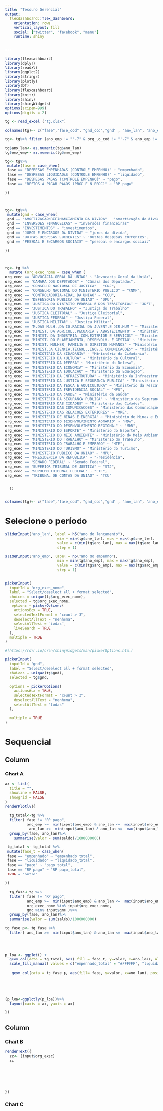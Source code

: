 ```yaml
---
title: "Tesouro Gerencial"
output: 
  flexdashboard::flex_dashboard:
    orientation: rows
    vertical_layout: fill
    social: ["twitter", "facebook", "menu"]
    runtime: shiny
    

---
```


```r
library(flexdashboard)
library(dplyr)
library(readxl)
library(ggplot2)
library(stringr)
library(plotly)
library(DT)
library(flexdashboard)
library(knitr)
library(shiny)
library(shinyWidgets)
options(scipen=999)
options(digits = 2)

```



```r
tg <- read_excel ("tg.xlsx")

colnames(tg)<- c("fase","fase_cod", "gnd_cod","gnd" , "ano_lan", "ano_emp", "org_uo_cod", "org_uo", "org_exec_cod", "org_exec", "saldo" )

tg<- tg%>% filter (ano_emp != "'-7" & org_uo_cod != "'-7" & ano_emp != "'-9")

tg$ano_lan<- as.numeric(tg$ano_lan)
tg$ano_emp<- as.numeric(tg$ano_emp)

tg<- tg%>%
 mutate(fase = case_when(
 fase == "DESPESAS EMPENHADAS (CONTROLE EMPENHO)" ~ "empenhado",
 fase == "DESPESAS LIQUIDADAS (CONTROLE EMPENHO)" ~ "liquidado",
 fase == "DESPESAS PAGAS (CONTROLE EMPENHO)" ~ "pago",
 fase == "RESTOS A PAGAR PAGOS (PROC E N PROC)" ~ "RP pago"
 
))



tg<- tg%>%
 mutate(gnd = case_when(
 gnd == "AMORTIZACAO/REFINANCIAMENTO DA DIVIDA" ~ "amortização da dívida",
 gnd == "INVERSOES FINANCEIRAS" ~ "inversões financeiras",
 gnd == "INVESTIMENTOS" ~ "investimentos",
 gnd == "JUROS E ENCARGOS DA DIVIDA" ~ "juros da dívida",
 gnd == "OUTRAS DESPESAS CORRENTES" ~ "outras despesas correntes",
 gnd == "PESSOAL E ENCARGOS SOCIAIS" ~ "pessoal e encargos sociais"
 
))



tg<- tg %>%
  mutate (org_exec_nome = case_when (
org_exec == "ADVOCACIA-GERAL DA UNIAO" ~ "Advocacia Geral da União",
org_exec == "CAMARA DOS DEPUTADOS" ~ "Câmara dos Deputados",
org_exec == "CONSELHO NACIONAL DE JUSTICA" ~ "CNJ",
org_exec == "CONSELHO NACIONAL DO MINISTERIO PUBLICO" ~ "CNMP",
org_exec == "CONTROLADORIA-GERAL DA UNIAO" ~ "CGU",
org_exec == "DEFENSORIA PUBLICA DA UNIAO" ~ "DPU",
org_exec == "JUSTICA DO DISTRITO FEDERAL E DOS TERRITORIOS" ~ "JDFT",
org_exec == "JUSTICA DO TRABALHO" ~ "Justiça do Trabalho",
org_exec == "JUSTICA ELEITORAL" ~ "Justiça Eleitorial",
org_exec == "JUSTICA FEDERAL" ~ "Justiça Federal",
org_exec == "JUSTICA MILITAR" ~ "Justiça Militar",
org_exec == "M.DAS MULH.,DA IG.RACIAL DA JUVENT.E DIR.HUM." ~ "Ministério das Mulheres",
org_exec == "MINIST. DA AGRICUL.,PECUARIA E ABASTECIMENTO" ~ "Ministério da Agricultura",
org_exec == "MINIST. DA INDUSTRIA, COM.EXTERIOR E SERVICOS" ~ "Ministério da Indústria",
org_exec == "MINIST. DO PLANEJAMENTO, DESENVOLV. E GESTAO" ~ "Ministério da Planejamento",
org_exec == "MINIST. MULHER, FAMILIA E DIREITOS HUMANOS" ~ "Ministério da Mulher.",
org_exec == "MINIST.DA CIENCIA,TECNOL.,INOV.E COMUNICACOES" ~ "Ministério da Ciência",
org_exec == "MINISTERIO DA CIDADANIA" ~ "Ministério da Cidadania",
org_exec == "MINISTERIO DA CULTURA" ~ "Ministério da Cultural",
org_exec == "MINISTERIO DA DEFESA" ~ "Ministério da Defesa",
org_exec == "MINISTERIO DA ECONOMIA" ~ "Ministério da Economia",
org_exec == "MINISTERIO DA EDUCACAO" ~ "Ministério da Educação",
org_exec == "MINISTERIO DA INFRAESTRUTURA" ~ "Ministério da Infraestrutura",
org_exec == "MINISTERIO DA JUSTICA E SEGURANCA PUBLICA" ~ "Ministério da Justiça",
org_exec == "MINISTERIO DA PESCA E AQUICULTURA" ~ "Ministério da Pesca",
org_exec == "MINISTERIO DA PREVIDENCIA SOCIAL" ~ "MPS",
org_exec == "MINISTERIO DA SAUDE" ~ "Ministério da Saúde",
org_exec == "MINISTERIO DA SEGURANCA PUBLICA" ~ "Ministério da Segurança",
org_exec == "MINISTERIO DAS CIDADES" ~ "Ministério das Cidades",
org_exec == "MINISTERIO DAS COMUNICACOES" ~ "Ministério das Comunicações",
org_exec == "MINISTERIO DAS RELACOES EXTERIORES" ~ "MRE",
org_exec == "MINISTERIO DE MINAS E ENERGIA" ~ "Ministério de Minas e Energia",
org_exec == "MINISTERIO DO DESENVOLVIMENTO AGRARIO" ~ "MDA",
org_exec == "MINISTERIO DO DESENVOLVIMENTO REGIONAL" ~ "MDR",
org_exec == "MINISTERIO DO ESPORTE" ~ "Ministério do Esporte",
org_exec == "MINISTERIO DO MEIO AMBIENTE" ~ "Ministério do Meio Ambiente",
org_exec == "MINISTERIO DO TRABALHO" ~ "Ministério do Trabalho",
org_exec == "MINISTERIO DO TRABALHO E EMPREGO" ~ "MTE",
org_exec == "MINISTERIO DO TURISMO" ~ "Ministério do Turismo",
org_exec == "MINISTERIO PUBLICO DA UNIAO" ~ "MPU",
org_exec == "PRESIDENCIA DA REPUBLICA" ~ "Presidência",
org_exec == "SENADO FEDERAL" ~ "Senado Federal",
org_exec == "SUPERIOR TRIBUNAL DE JUSTICA" ~ "STJ",
org_exec == "SUPREMO TRIBUNAL FEDERAL" ~ "STF",
org_exec == "TRIBUNAL DE CONTAS DA UNIAO" ~ "TCU"


  ))


colnames(tg)<- c("fase","fase_cod", "gnd_cod","gnd" , "ano_lan", "ano_emp", "org_uo_cod", "org_uo", "org_exec_cod", "org_exec", "saldo", "org_exec_nome" )

```


Selecione o período {.sidebar}
=======================================================================



```r
sliderInput("ano_lan", label = h5("ano do lançamento"),
                        min = min(tg$ano_lan), max = max(tg$ano_lan),
                        value = c(min(tg$ano_lan), max = max(tg$ano_lan)),
                        step = 1)
```






```r

sliderInput("ano_emp", label = h5("ano do empenho"),
                        min = min(tg$ano_emp), max = max(tg$ano_emp),
                        value = c(min(tg$ano_emp), max = max(tg$ano_emp)),
                        step = 1)
            
```





```r

pickerInput(
  inputId = "org_exec_nome", 
  label = "Select/deselect all + format selected", 
  choices = unique(tg$org_exec_nome),
  selected = tg$org_exec_nome,
   options = pickerOptions(
    actionsBox = TRUE,
    selectedTextFormat = "count > 3",
    deselectAllText = "nenhuma",
    selectAllText = "todas",
    liveSearch = TRUE
  ), 
  multiple = TRUE
)

#[https://rdrr.io/cran/shinyWidgets/man/pickerOptions.html]

```




```r
pickerInput(
  inputId = "gnd", 
  label = "Select/deselect all + format selected", 
  choices = unique(tg$gnd), 
  selected = tg$gnd,
  
  options = pickerOptions(
    actionsBox = TRUE, 
    selectedTextFormat = "count > 3",
    deselectAllText = "nenhuma",
    selectAllText = "todas"
  ),
  
  multiple = TRUE
)
```


Sequencial
=======================================================================


Column {data-width=650}
-----------------------------------------------------------------------

### Chart A

```r


ax <- list(
  title = "",
  showline = FALSE,
  showgrid = FALSE
)
renderPlotly({
 
  tg_total<-tg %>%
  filter( fase != "RP pago",
          ano_emp >=  min(input$ano_emp) & ano_lan <=  max(input$ano_emp),
           ano_lan >=  min(input$ano_lan) & ano_lan <=  max(input$ano_lan))%>%
  group_by(fase, ano_lan)%>%
    summarise(valor = sum(saldo)/1000000000) 
  
 tg_total <- tg_total %>%
 mutate(fase_t = case_when(
 fase == "empenhado" ~ "empenhado_total",
 fase == "liquidado" ~ "liquidado_total",
 fase == "pago" ~ "pago_total",
 fase == "RP pago" ~ "RP pago_total",
 TRUE ~ "outro"
 
))
  
  tg_fase<-tg %>%
  filter( fase != "RP pago",
          ano_emp >=  min(input$ano_emp) & ano_lan <=  max(input$ano_emp),
          org_exec_nome %in% input$org_exec_nome,
          gnd %in% input$gnd )%>%
  group_by(fase, ano_lan)%>%
  summarise(valor = sum(saldo)/1000000000)  
  
tg_fase_p<- tg_fase %>%
  filter( ano_lan >=  min(input$ano_lan) & ano_lan <=  max(input$ano_lan))
  
  


p_loa <- ggplot() + 
  geom_col(data = tg_total, aes( fill = fase_t, y=valor, x=ano_lan), alpha = 0.99, color = "gray", position="dodge", stat="identity")+
  scale_fill_manual( values = c("empenhado_total" = "#FFFFFF", "liquidado_total" = "#FFFFFF", "pago_total" = "#FFFFFF", "empenhado" = "#5c85d6", "liquidado" = "#1a66ff", "pago" = "#000066"  ))+
  
   geom_col(data = tg_fase_p, aes(fill= fase, y=valor, x=ano_lan), position="dodge", stat="identity")
 
   



(p_loa<-ggplotly(p_loa))%>%
  layout(xaxis = ax, yaxis = ax)

})
```

Column {data-width=350}
-----------------------------------------------------------------------

### Chart B

```r
renderText({
  zz<- (input$org_exec)
  zz

 
 
   
  
 
})
```

### Chart C

```r



```
